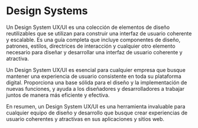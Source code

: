 
# Design Systems

<Divider />
Un Design System UX/UI es una colección de elementos de diseño reutilizables que se utilizan para construir una interfaz de usuario coherente y escalable. Es una guía completa que incluye componentes de diseño, patrones, estilos, directrices de interacción y cualquier otro elemento necesario para diseñar y desarrollar una interfaz de usuario coherente y atractiva.

Un Design System UX/UI es esencial para cualquier empresa que busque mantener una experiencia de usuario consistente en toda su plataforma digital. Proporciona una base sólida para el diseño y la implementación de nuevas funciones, y ayuda a los diseñadores y desarrolladores a trabajar juntos de manera más eficiente y efectiva.

En resumen, un Design System UX/UI es una herramienta invaluable para cualquier equipo de diseño y desarrollo que busque crear experiencias de usuario coherentes y atractivas en sus aplicaciones y sitios web.
